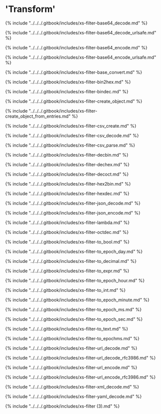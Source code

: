 # 'Transform'

{% include "../../../.gitbook/includes/xs-filter-base64_decode.md" %}

{% include "../../../.gitbook/includes/xs-filter-base64_decode_urlsafe.md" %}

{% include "../../../.gitbook/includes/xs-filter-base64_encode.md" %}

{% include "../../../.gitbook/includes/xs-filter-base64_encode_urlsafe.md" %}

{% include "../../../.gitbook/includes/xs-filter-base_convert.md" %}

{% include "../../../.gitbook/includes/xs-filter-bin2hex.md" %}

{% include "../../../.gitbook/includes/xs-filter-bindec.md" %}

{% include "../../../.gitbook/includes/xs-filter-create_object.md" %}

{% include "../../../.gitbook/includes/xs-filter-create_object_from_entries.md" %}

{% include "../../../.gitbook/includes/xs-filter-csv_create.md" %}

{% include "../../../.gitbook/includes/xs-filter-csv_decode.md" %}

{% include "../../../.gitbook/includes/xs-filter-csv_parse.md" %}

{% include "../../../.gitbook/includes/xs-filter-decbin.md" %}

{% include "../../../.gitbook/includes/xs-filter-dechex.md" %}

{% include "../../../.gitbook/includes/xs-filter-decoct.md" %}

{% include "../../../.gitbook/includes/xs-filter-hex2bin.md" %}

{% include "../../../.gitbook/includes/xs-filter-hexdec.md" %}

{% include "../../../.gitbook/includes/xs-filter-json_decode.md" %}

{% include "../../../.gitbook/includes/xs-filter-json_encode.md" %}

{% include "../../../.gitbook/includes/xs-filter-lambda.md" %}

{% include "../../../.gitbook/includes/xs-filter-octdec.md" %}

{% include "../../../.gitbook/includes/xs-filter-to_bool.md" %}

{% include "../../../.gitbook/includes/xs-filter-to_epoch_day.md" %}

{% include "../../../.gitbook/includes/xs-filter-to_decimal.md" %}

{% include "../../../.gitbook/includes/xs-filter-to_expr.md" %}

{% include "../../../.gitbook/includes/xs-filter-to_epoch_hour.md" %}

{% include "../../../.gitbook/includes/xs-filter-to_int.md" %}

{% include "../../../.gitbook/includes/xs-filter-to_epoch_minute.md" %}

{% include "../../../.gitbook/includes/xs-filter-to_epoch_ms.md" %}

{% include "../../../.gitbook/includes/xs-filter-to_epoch_sec.md" %}

{% include "../../../.gitbook/includes/xs-filter-to_text.md" %}

{% include "../../../.gitbook/includes/xs-filter-to_epochms.md" %}

{% include "../../../.gitbook/includes/xs-filter-url_decode.md" %}

{% include "../../../.gitbook/includes/xs-filter-url_decode_rfc3986.md" %}

{% include "../../../.gitbook/includes/xs-filter-url_encode.md" %}

{% include "../../../.gitbook/includes/xs-filter-url_encode_rfc3986.md" %}

{% include "../../../.gitbook/includes/xs-filter-xml_decode.md" %}

{% include "../../../.gitbook/includes/xs-filter-yaml_decode.md" %}

{% include "../../../.gitbook/includes/xs-filter (3).md" %}
